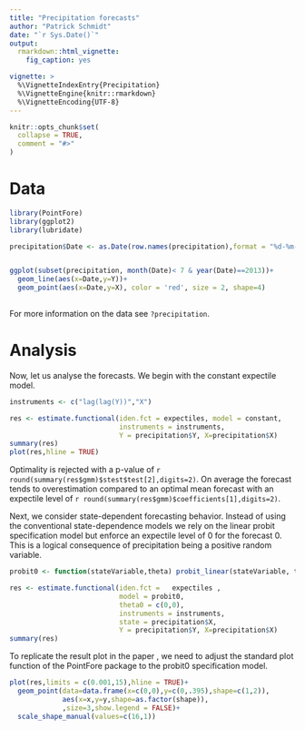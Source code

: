 ---
title: "Precipitation forecasts"
author: "Patrick Schmidt"
date: "`r Sys.Date()`"
output:
  rmarkdown::html_vignette:
    fig_caption: yes

vignette: >
  %\VignetteIndexEntry{Precipitation}
  %\VignetteEngine{knitr::rmarkdown}
  %\VignetteEncoding{UTF-8}
---

```{r setup, include = FALSE}
knitr::opts_chunk$set(
  collapse = TRUE,
  comment = "#>"
)
```


# Data

```{r, fig.show='hold', fig.width = 6, fig.cap = 'Time series of one-day ahead HRES Precipitation forecasts (crosses) and respective observations (solid line) over London.'}
  
library(PointFore)
library(ggplot2)
library(lubridate)

precipitation$Date <- as.Date(row.names(precipitation),format = "%d-%m-%Y")


ggplot(subset(precipitation, month(Date)< 7 & year(Date)==2013))+
  geom_line(aes(x=Date,y=Y))+
  geom_point(aes(x=Date,y=X), color = 'red', size = 2, shape=4)
  
```

For more information on the data see `?precipitation`.


# Analysis

Now, let us analyse the forecasts. We begin with the constant expectile model.

```{r, fig.show='hold', fig.cap = 'Constant expectile analysis.'}

instruments <- c("lag(lag(Y))","X")

res <- estimate.functional(iden.fct = expectiles, model = constant,
                           instruments = instruments,
                           Y = precipitation$Y, X=precipitation$X)
summary(res)
plot(res,hline = TRUE)
```

Optimality is rejected with a p-value of `r round(summary(res$gmm)$stest$test[2],digits=2)`. On average the forecast tends to overestimation compared to an optimal mean forecast with an expectile level of `r round(summary(res$gmm)$coefficients[1],digits=2)`.


Next, we consider state-dependent forecasting behavior. Instead of using the conventional state-dependence models we rely on the linear probit specification model but enforce an expectile level of $0$ for the forecast $0$. This is a logical consequence of precipitation being a positive random variable.

```{r, fig.show='hold', fig.cap = 'linear probit model.'}
probit0 <- function(stateVariable,theta) probit_linear(stateVariable, theta)*(stateVariable>0)

res <- estimate.functional(iden.fct =   expectiles ,
                           model = probit0,
                           theta0 = c(0,0),
                           instruments = instruments,
                           state = precipitation$X,
                           Y = precipitation$Y, X=precipitation$X)
summary(res)
```

To replicate the result plot in the paper , we need to adjust the standard plot function of the PointFore package to the probit0 specification model.


```{r, fig.show='hold', fig.cap = 'Plot linear probit model.'}
plot(res,limits = c(0.001,15),hline = TRUE)+
  geom_point(data=data.frame(x=c(0,0),y=c(0,.395),shape=c(1,2)),
             aes(x=x,y=y,shape=as.factor(shape)),
             ,size=3,show.legend = FALSE)+
  scale_shape_manual(values=c(16,1))
```
